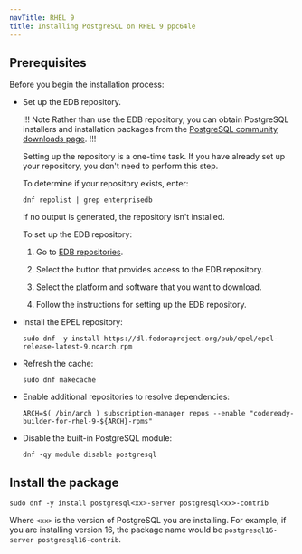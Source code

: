 ```yaml
---
navTitle: RHEL 9
title: Installing PostgreSQL on RHEL 9 ppc64le
---
```


## Prerequisites

Before you begin the installation process:

- Set up the EDB repository.

  !!! Note
  Rather than use the EDB repository, you can obtain PostgreSQL installers and installation packages from the [PostgreSQL community downloads page](https://www.postgresql.org/download/).
  !!!

  Setting up the repository is a one-time task. If you have already set up your repository, you don't need to perform this step.

  To determine if your repository exists, enter:

  `dnf repolist | grep enterprisedb`

  If no output is generated, the repository isn't installed.

  To set up the EDB repository:

  1. Go to [EDB repositories](https://www.enterprisedb.com/repos-downloads).

  1. Select the button that provides access to the EDB repository.

  1. Select the platform and software that you want to download.

  1. Follow the instructions for setting up the EDB repository.

- Install the EPEL repository:
  ```shell
  sudo dnf -y install https://dl.fedoraproject.org/pub/epel/epel-release-latest-9.noarch.rpm
  ```
- Refresh the cache:
  ```shell
  sudo dnf makecache
  ```
- Enable additional repositories to resolve dependencies:
  ```shell
  ARCH=$( /bin/arch ) subscription-manager repos --enable "codeready-builder-for-rhel-9-${ARCH}-rpms"
  ```
- Disable the built-in PostgreSQL module:
  ```shell
  dnf -qy module disable postgresql
  ```

## Install the package

```shell
sudo dnf -y install postgresql<xx>-server postgresql<xx>-contrib
```

Where `<xx>` is the version of PostgreSQL you are installing. For example, if you are installing version 16, the package name would be `postgresql16-server postgresql16-contrib`.
